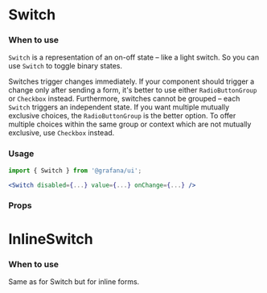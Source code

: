 
<Meta title="MDX|Switch" component={Switch} />

# Switch

### When to use

`Switch` is a representation of an on-off state – like a light switch. So you can use `Switch` to toggle binary states.

Switches trigger changes immediately. If your component should trigger a change only after sending a form, it's better to use either `RadioButtonGroup` or `Checkbox` instead. Furthermore, switches cannot be grouped – each `Switch` triggers an independent state. If you want multiple mutually exclusive choices, the `RadioButtonGroup` is the better option. To offer multiple choices within the same group or context which are not mutually exclusive, use `Checkbox` instead.

### Usage

```jsx
import { Switch } from '@grafana/ui';

<Switch disabled={...} value={...} onChange={...} />
```

### Props

<Props of={Switch} />

# InlineSwitch

### When to use

Same as for Switch but for inline forms.
